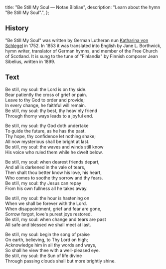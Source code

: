   title: "Be Still My Soul — Notae Bibliae",
  description: "Learn about the hymn \"Be Still My Soul\".",
};

<Initial text="Be Still My Soul" />

## History

"Be Still My Soul" was written by German Lutheran nun [Ka­tha­ri­na von Schle­gel](/liturgy/music/composers/katharina-von-schlegel) in 1752. In 1853 it was translated into English by Jane L. Borth­wick, hymn writer, translator of German hymns, and member of the Free Church of Scotland. It is sung to the tune of "Finlandia" by Finnish composer Jean Sibelius, written in 1899.

## Text

Be still, my soul: the Lord is on thy side.<br/>
Bear pa­tient­ly the cross of grief or pain.<br/>
Leave to thy God to or­der and pro­vide;<br/>
In ev­ery change, he faith­ful will re­main.<br/>
Be still, my soul: thy best, thy heav'nly friend<br/>
Through thor­ny ways leads to a joy­ful end.

Be still, my soul: thy God doth un­der­take<br/>
To guide the fu­ture, as he has the past.<br/>
Thy hope, thy con­fi­dence let no­thing shake;<br/>
All now mys­te­ri­ous shall be bright at last.<br/>
Be still, my soul: the waves and winds still know<br/>
His voice who ruled them while he dwelt be­low.

Be still, my soul: when dear­est friends de­part,<br/>
And all is dark­ened in the vale of tears,<br/>
Then shalt thou bet­ter know his love, his heart,<br/>
Who comes to soothe thy sor­row and thy fears.<br/>
Be still, my soul: thy Je­sus can re­pay<br/>
From his own full­ness all he takes away.

Be still, my soul: the hour is hast­en­ing on<br/>
When we shall be for­ev­er with the Lord.<br/>
When dis­ap­point­ment, grief and fear are gone,<br/>
Sorrow for­got, love's pur­est joys re­stored.<br/>
Be still, my soul: when change and tears are past<br/>
All safe and bless­ed we shall meet at last.

Be still, my soul: be­gin the song of praise<br/>
On earth, be­liev­ing, to Thy Lord on high;<br/>
Acknowledge him in all thy words and ways,<br/>
So shall he view thee with a well-pleased eye.<br/>
Be still, my soul: the Sun of life di­vine<br/>
Through pass­ing clouds shall but more bright­ly shine.
